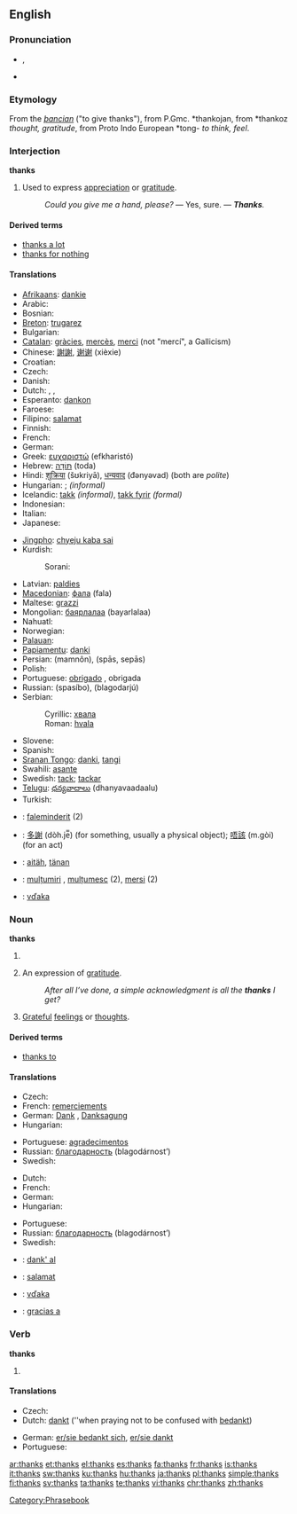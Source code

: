 ==English==

===Pronunciation===
* {{IPA|/θæŋks/}}, {{SAMPA|/T{Nks/}}
* {{audio|en-us-thanks.ogg|Audio (US)}}

===Etymology===
From the {{etyl|ang}} ''[[þancian]]'' ("to give thanks"), from P.Gmc. *thankojan, from *thankoz ''thought, gratitude'', from Proto Indo European *tong- ''to think, feel''.

===Interjection===
'''thanks'''

# Used to express [[appreciation]] or [[gratitude]].
#: ''Could you give me a hand, please?'' — Yes, sure. — '''''Thanks'''.''

====Derived terms====
* [[thanks a lot]]
* [[thanks for nothing]]

====Translations====
{{trans-top|used to express appreciation or gratitude}}
* [[Afrikaans]]: [[dankie]]
* Arabic: {{t-|ar|شكرا|alt=شكرًا|tr=šúkran|sc=Arab}}
* Bosnian: {{t-|bs|hvala}}
* [[Breton]]: [[trugarez]]
* Bulgarian: {{trreq}}
* [[Catalan]]: [[gràcies]], [[mercès]], [[merci]] (not "mercí", a Gallicism)
* Chinese: [[謝謝]], [[谢谢]] (xièxie)
* Croatian: {{t+|hr|hvala}}
* Czech: {{t+|cs|díky}}
* Danish: {{t+|da|tak}}
* Dutch: {{t+|nl|bedankt}}, {{t-|nl|dank je}}, {{t-|nl|dank u}}
* Esperanto: [[dankon]]
* Faroese: {{t-|fo|takk|xs=Faroese}}
* Filipino: [[salamat]]
* Finnish: {{t+|fi|kiitos}}
* French: {{t+|fr|merci}}
* German: {{t+|de|danke}}
* Greek: [[ευχαριστώ]] (efkharistó)
* Hebrew: [[תודה|תּוֹדָה]] (toda)
* Hindi: [[शुक्रिया]] (šʊkriyā), [[धन्यवाद]] (đǝnyǝvad) (both are ''polite'')<!--ref Oxf H-E Dict, but there is no informal term for thank you in Hindi...both are formal, more so than the English Thank you.-->
* Hungarian: {{t+|hu|köszönöm}}; {{t|hu|köszi}} ''(informal)''
* Icelandic: [[takk]] ''(informal)'', [[takk fyrir]] ''(formal)''
* Indonesian: {{t-|id|terimah kasih|xs=Indonesian}}
* Italian: {{t+|it|grazie}}
* Japanese: {{t+|ja|ありがとう|tr=arigatō|sc=Jpan}}
{{trans-mid}}
* [[Jingpho]]: [[chyeju kaba sai]]
* Kurdish:
*: Sorani: {{t|ku|سوپاس|tr=sopas|sc=KUchar}}
* Latvian: [[paldies]]
* [[Macedonian]]: [[фала]] (fala)
* Maltese: [[grazzi]]
* Mongolian: [[баярлалаа]] (bayarlalaa)
* Nahuatl: {{t-|nah|tlazohcāmati|xs=Nahuatl}}
* Norwegian: {{t+|no|takk}}
* [[Palauan]]: {{tø|pau|sulang|xs=Palauan}}
* [[Papiamentu]]: [[danki]]
* Persian: {{fa-Arab|[[ممنون]]}} (mamnôn), {{fa-Arab|[[سپاس]]}} (spās, sepās)
* Polish: {{t+|pl|dziękuję}}
* Portuguese: [[obrigado]] {{m}}, obrigada {{f}}
* Russian: {{t+|ru|спасибо|sc=Cyrl}} (spasíbo), {{t|ru|благодарю|sc=Cyrl}} (blagodarjú)
* Serbian:
*: Cyrillic: [[хвала#Serbian|хвала]]
*: Roman: [[hvala#Serbian|hvala]]
* Slovene: {{t+|sl|hvala}}
* Spanish: {{t+|es|gracias}}
* [[Sranan Tongo]]: [[danki]], [[tangi]]
* Swahili: [[asante]]
* Swedish: [[tack]]; [[tackar]]
* [[Telugu]]: [[ధన్యవాదాలు]] (dhanyavaadaalu)
* Turkish: {{t-|tr|teşekküler}}
{{trans-bottom}}

{{checktrans-top}}
* {{ttbc|Albanian}}: [[faleminderit]] (2)
* {{ttbc|Cantonese}}: [[多謝]] (dòh.je̿) (for something, usually a physical object); [[唔該]] (m.gòi) (for an act)
* {{ttbc|Estonian}}: [[aitäh]], [[tänan]]
* {{ttbc|Romanian}}: [[mulțumiri]] {{f|p}}, [[mulțumesc]] {{n}} (2), [[mersi]] {{n}} (2)
* {{ttbc|Slovak}}: [[vďaka]]
{{checktrans-bottom}}

===Noun===
'''thanks'''

# {{obsolete}} {{plural of|[[thank]]}}
# {{plurale tantum}} An expression of [[gratitude]].
#: ''After all I’ve done, a simple acknowledgment is all the '''thanks''' I get?''
# [[grateful|Grateful]] [[feelings]] or [[thought]]s.

====Derived terms====
* [[thanks to]]

====Translations====
{{trans-top|expression of gratitude}}
* Czech: {{t+|cs|díky|m|p}}
* French: [[remerciement]]s {{m|p}}
* German: [[Dank]] {{m}}, [[Danksagung]] {{f}}
* Hungarian: {{t|hu|köszönet}}
{{trans-mid}}
* Portuguese: [[agradecimento]]s {{m|p}}
* Russian: [[благодарность]] (blagodárnost’) {{f}}
* Swedish: {{t+|sv|tack|n}}
{{trans-bottom}}

{{trans-top|grateful feelings}}
* Dutch: {{t+|nl|dank|m}}
* French: {{t+|fr|remerciement|m}}
* German: {{t+|de|Dank|m}}
* Hungarian: {{t+|hu|hála}}
{{trans-mid}}
* Portuguese: {{t+|pt|gratidão|f}}
* Russian: [[благодарность]] (blagodárnost’) {{f}}
* Swedish: {{t+|sv|tack|n}}
{{trans-bottom}}

{{checktrans-top}}
* {{ttbc|Esperanto}}: [[dank' al]]
* {{ttbc|Filipino}}: [[salamat]]
* {{ttbc|Slovak}}: [[vďaka]]
* {{ttbc|Spanish}}: [[gracias a]]
{{checktrans-bottom}}

===Verb===
'''thanks'''

# {{third-person singular of|[[thank]]}}

====Translations====
{{trans-top|third-person singular simple present form of thank}}
* Czech: {{t-|cs|děkuje}}
* Dutch: [[dankt]] (''when praying not to be confused with [[bedankt]])
{{trans-mid}}
* German: [[sich bedanken|er/sie bedankt sich]], [[danken|er/sie dankt]]
* Portuguese: {{t+|pt|agradecer|alt=agradece}}
{{trans-bottom}}

[[Category:Phrasebook]]

[[ar:thanks]]
[[et:thanks]]
[[el:thanks]]
[[es:thanks]]
[[fa:thanks]]
[[fr:thanks]]
[[is:thanks]]
[[it:thanks]]
[[sw:thanks]]
[[ku:thanks]]
[[hu:thanks]]
[[ja:thanks]]
[[pl:thanks]]
[[simple:thanks]]
[[fi:thanks]]
[[sv:thanks]]
[[ta:thanks]]
[[te:thanks]]
[[vi:thanks]]
[[chr:thanks]]
[[zh:thanks]]